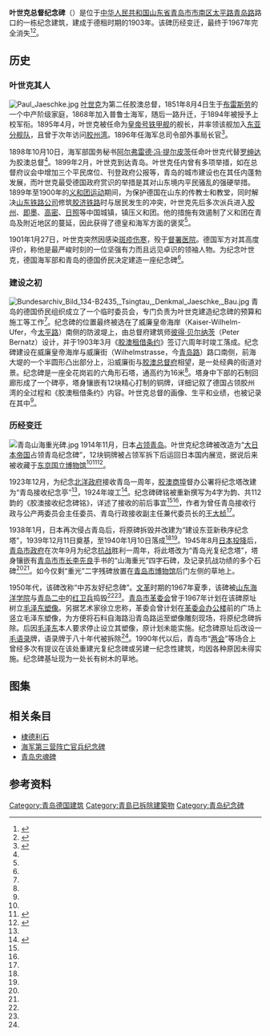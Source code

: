 {{Infobox monument
| name          = 
| native_name   = Gouverneur Jaeschke Denkmal
| image         = 青岛叶世克总督纪念碑.jpg
| caption       = 叶世克总督纪念碑明信片
| location      = 山东[[青岛|青岛]][[太平路_(青岛)|太平路]][[青岛路_(青岛)|青岛路]]路口
| designer      = [[彼得·贝尔纳茨|彼得·贝尔纳茨]]
| material      = [[花岗岩|花岗岩]]
| height        = 约16米
| begin         = 约1902年
| complete      = 1903年3月
| restore       = 
| dismantled    = 1967年
| dedicated_to  = [[叶世克|叶世克]]
| coordinates   = {{coord|36|03|41.81|N|120|19|06.76|E}}
}}
{{coord|36|03|41.7|N|120|19|07|E|type:landmark|display=title}}

'''叶世克总督纪念碑'''（{{lang-de|Gouverneur Jaeschke Denkmal}}）是位于[[中华人民共和国|中华人民共和国]][[山东省|山东省]][[青岛市|青岛市]][[市南区|市南区]][[太平路_(青岛)|太平路]][[青岛路_(青岛)|青岛路]]路口的一栋纪念建筑，建成于德租时期的1903年。该碑历经变迁，最终于1967年完全消失<ref name=san>{{cite web|url=http://wanbao.qingdaonews.com/html/2008-04/27/content_650811.htm|title=三座消亡的殖民纪念碑|date=2008-04-27|work=王栋|publisher=青岛晚报|access-date=2017-03-26|archive-url=https://web.archive.org/web/20160304032929/http://wanbao.qingdaonews.com/html/2008-04/27/content_650811.htm|archive-date=2016-03-04|dead-url=yes}}</ref><ref Name=ming>{{cite book|author=王栋|title=《青岛影像 1898-1928：明信片中的城市记忆》|year=2017|publisher=中国海洋大学出版社|location=青岛|isbn=978-7-5670-1113-7}}</ref>。

==历史==
===叶世克其人===
[[File:Paul_Jaeschke.jpg|thumb]]
[[叶世克|叶世克]]为第二任胶澳总督，1851年8月4日生于[[弗罗茨瓦夫|布雷斯劳]]的一个中产阶级家庭，1868年加入普鲁士海军，随后一路升迁，于1894年被授予上校军衔。1895年4月，叶世克被任命为[[皇帝号铁甲舰|皇帝号铁甲舰]]的舰长，并率领该舰加入[[东亚分舰队_(德国)|东亚分舰队]]，且曾于次年访问[[胶州湾|胶州湾]]。1896年任海军总司令部外事局长官<ref name=jae>{{cite web|url=http://www.tsingtau.org/jaeschke-paul-1851-1901-gouverneur/|title=Jaeschke, Paul(1851-1901),Gouverneur|date=2009-03-01|work=Wilhelm Matzat|accessdate=2017-03-26|archive-date=2019-04-11|archive-url=https://web.archive.org/web/20190411130610/https://www.tsingtau.org/jaeschke-paul-1851-1901-gouverneur/|dead-url=no}}</ref>。

1898年10月10日，海军部国务秘书[[阿尔弗雷德·冯·提尔皮茨|阿尔弗雷德·冯·提尔皮茨]]任命叶世克代替[[罗绅达|罗绅达]]为胶澳总督<ref name=san/>。1899年2月，叶世克到达青岛。叶世克任内曾有多项举措，如在总督府议会中增加三个平民席位、刊登政府公报等，青岛的城市建设也在其任内蓬勃发展，而叶世克最受德国政府赏识的举措是其对山东境内平民骚乱的强硬举措。1899年至1900年的[[义和团运动|义和团运动]]期间，为保护德国在山东的传教士和教堂，同时解决[[山东铁路公司|山东铁路公司]]修筑[[胶济铁路|胶济铁路]]时与居民发生的冲突，叶世克先后多次派兵进入[[胶州|胶州]]、[[即墨|即墨]]、[[高密|高密]]、[[日照|日照]]等中国城镇，镇压义和团。他的措施有效遏制了义和团在青岛及附近地区的蔓延，因此获得了德皇和海军方面的褒奖<ref name=san/>。

1901年1月27日，叶世克突然因感染[[斑疹伤寒|斑疹伤寒]]，殁于[[青岛督署医院|督署医院]]。德国军方对其高度评价，称他是最严峻时刻的一位坚强有力而且远见卓识的领袖人物。为纪念叶世克，德国海军部和青岛的德国侨民决定建造一座纪念碑<ref Name=ming/>。

===建设之初===
[[File:Bundesarchiv_Bild_134-B2435,_Tsingtau,_Denkmal_Jaeschke,_Bau.jpg|thumb]]
青岛的德国侨民组织成立了一个临时委员会，专门负责为叶世克建造纪念碑的预算和施工等工作<ref name=san/>。纪念碑的位置最终被选在了威廉皇帝海岸（Kaiser-Wilhelm-Ufer，今[[太平路_(青岛)|太平路]]）南侧的防波堤上，由总督府建筑师[[彼得·贝尔纳茨|彼得·贝尔纳茨]]（Peter Bernatz）设计，并于1903年3月《[[胶澳租借条约|胶澳租借条约]]》签订六周年时竣工落成。纪念碑建设在威廉皇帝海岸与威廉街（Wilhelmstrasse，今[[青岛路_(青岛)|青岛路]]）路口南侧，前海大堤的一个半圆形凸出部分上，沿威廉街与[[胶澳总督府|胶澳总督府]]相望，是一处经典的街道对景。纪念碑是一座全花岗岩的六角形石塔，通高约为16米<ref Name=ming/>。塔身中下部的石制回廊形成了一个碑亭，塔身镶嵌有12块精心打制的铜牌，详细记叙了德国占领胶州湾的全过程和《胶澳租借条约》内容。叶世克总督的画像、生平和业绩，也被记录在其中<ref name=san/>。

===历经变迁===
[[File:青岛山海重光碑.jpg|thumb]]
1914年11月，日本[[青岛战役|占领青岛]]。叶世克纪念碑被改造为“[[大日本帝国|大日本帝国]]占领青岛纪念碑”，12块铜牌被占领军拆下后运回日本国内展览，据说后来被收藏于[[东京国立博物馆|东京国立博物馆]]<ref name=san/><ref name=ye>{{cite web|url=http://dailyqd.com/arc/2015-01/13/content_198624.htm|title=叶世克纪念碑到山海重光碑：青岛历史见证|date=2015-01-13|work=张兆新|publisher=青岛日报|access-date=2017-03-26|archive-date=2019-10-27|archive-url=https://web.archive.org/web/20191027135010/http://www.dailyqd.com/arc/2015-01/13/content_198624.htm|dead-url=no}}</ref><ref name=shi>{{cite web|url=http://www.taidongzhen.com/HTML/News/Qingdao/qdrw/2016/0816/60221.html|title=叶世克曾任胶澳总督 太平路建纪念碑|date=2016-08-16|work=桂纶|publisher=城市信报|accessdate=2017-03-26|archive-date=2017-03-20|archive-url=https://web.archive.org/web/20170320010226/http://taidongzhen.com/HTML/News/Qingdao/qdrw/2016/0816/60221.html|dead-url=no}}</ref>。

1923年12月，为纪念[[北洋政府|北洋政府]]接收青岛一周年，[[胶澳商埠|胶澳商埠]]督办公署将纪念塔改建为“青岛接收纪念亭”<ref name=san/>，1924年竣工<ref Name=yizuo>{{cite web|url=http://www.dailyqd.com/arc/2014-04/18/content_50196_all.htm|title=一座纪念碑的命运（上篇）|date=2014-04-18|work=刘宗伟|publisher=青岛日报 青报网|accessdate=2019-02-05|archive-date=2019-02-07|archive-url=https://web.archive.org/web/20190207020442/http://www.dailyqd.com/arc/2014-04/18/content_50196_all.htm|dead-url=no}}</ref>。纪念碑碑铭被重新撰写为4字为韵、共112韵的《胶澳接收纪念碑铭》，详述了接收的前后事宜<ref Name=ming/><ref name=ye/>，作者为曾任青岛接收行政与公产两委员会主任委员、青岛行政接收副主任兼代委员长的[[王大桢|王大桢]]<ref Name=yizuo/>。

1938年1月，日本再次侵占青岛后，将原碑拆毁并改建为“建设东亚新秩序纪念塔”，1939年12月11日奠基，至1940年1月10日落成<ref Name=ming/><ref Name=yizuo/>。1945年8月[[日本投降|日本投降]]后，[[青岛市政府|青岛市政府]]在次年9月为纪念[[抗战|抗战]]胜利一周年，将此塔改为“青岛光复纪念塔”，塔身镶嵌有[[青岛市市长|青岛市市长]][[李先良|李先良]]手书的“山海重光”四字石碑，及记录抗战功绩的多个石碑<ref name=ye/><ref name=shi/>。如今仅剩“重光”二字残碑放置在[[青岛市博物馆|青岛市博物馆]]后门左侧的草地上。

1950年代，该碑改称“中苏友好纪念碑”。[[文革|文革]]时期的1967年夏季，该碑被[[中国海洋大学|山东海洋学院]]与[[青岛市第二中学|青岛二中]]的[[红卫兵|红卫兵]]捣毁<ref name=san/><ref name=ye/>。[[青岛市革委会|青岛市革委会]]曾于1967年计划在该碑原址树立[[毛泽东塑像|毛泽东塑像]]。另据艺术家徐立忠称，革委会曾计划在[[胶澳总督府|革委会办公楼]]前的广场上竖立毛泽东塑像，为方便将石料自海路沿青岛路运至塑像雕刻现场，将原纪念碑拆除。后因[[毛泽东|毛泽东]]本人要求停止设立其塑像，原计划未能实施。纪念碑原址后改设一[[毛语录|毛语录]]牌，语录牌于八十年代被拆除<ref Name=ming/>。1990年代以后，青岛市“[[两会|两会]]”等场合上曾经多次有提议在该处重建光复纪念碑或另建一纪念性建筑，均因各种原因未得实施。纪念碑基址现为一处长有树木的草地。

==图集==

{{Gallery
|width=225
|height=150
|File:青岛叶世克总督纪念碑02.jpg|<small>德租时期的纪念碑</small>
|File:青岛太平路德租时期03.jpg|<small>纪念碑附近街景，1910年代初</small>
|File:青岛叶世克总督纪念碑01.jpg|<small>第一次日据时期的纪念碑</small>
|File:青岛叶世克总督纪念碑旧址.jpg|<small>三十年代的纪念碑</small>
|File:青岛抗战胜利纪念碑.jpg|<small>青岛光复纪念碑，约1946年</small>
|File:青岛抗战胜利纪念碑五十年代.jpg|<small>五十年代的纪念碑</small>
|File:青岛叶世克纪念碑原址.jpg|<small>纪念碑原址今貌</small>
|File:青岛博物馆山海重光残碑.jpg|<small>“山海重光”碑现状</small>
}}

==相关条目==
*[[棣德利石|棣德利石]]
*[[俾斯麦兵营#海军第三营阵亡官兵纪念碑|海军第三营阵亡官兵纪念碑]]
*[[青岛忠魂碑|青岛忠魂碑]]

==参考资料==
{{reflist}}

{{青岛德国建筑}}
{{青岛日本建筑}}
[[Category:青岛德国建筑|Category:青岛德国建筑]]
[[Category:青島已拆除建築物|Category:青島已拆除建築物]]
[[Category:青岛纪念碑|Category:青岛纪念碑]]